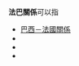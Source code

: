 {{NoteTA|G1=地名}}
'''法巴關係'''可以指

* [[巴西－法國關係|巴西－法國關係]]
* {{link-en|法國－巴布亞新幾內亞關係|France–Papua New Guinea relations}}
* {{link-en|法國－巴基斯坦關係|France–Pakistan relations}}
* {{link-en|法国－巴巴多斯关系|Barbados–France relations}}

{{disambig|cat=四字消歧義}}
